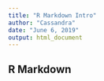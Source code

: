 ```yaml
---
title: "R Markdown Intro"
author: "Cassandra"
date: "June 6, 2019"
output: html_document
---
```


## R Markdown


